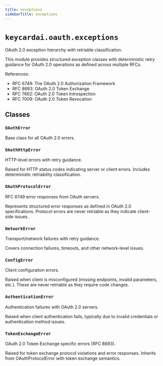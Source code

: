 ```yaml
---
title: exceptions
sidebarTitle: exceptions
---
```


# `keycardai.oauth.exceptions`


OAuth 2.0 exception hierarchy with retriable classification.

This module provides structured exception classes with deterministic retry guidance
for OAuth 2.0 operations as defined across multiple RFCs.

References:
- RFC 6749: The OAuth 2.0 Authorization Framework
- RFC 8693: OAuth 2.0 Token Exchange
- RFC 7662: OAuth 2.0 Token Introspection
- RFC 7009: OAuth 2.0 Token Revocation


## Classes

### `OAuthError`


Base class for all OAuth 2.0 errors.


### `OAuthHttpError`


HTTP-level errors with retry guidance.

Raised for HTTP status codes indicating server or client errors.
Includes deterministic retriability classification.


### `OAuthProtocolError`


RFC 6749 error responses from OAuth servers.

Represents structured error responses as defined in OAuth 2.0 specifications.
Protocol errors are never retriable as they indicate client-side issues.


### `NetworkError`


Transport/network failures with retry guidance.

Covers connection failures, timeouts, and other network-level issues.


### `ConfigError`


Client configuration errors.

Raised when client is misconfigured (missing endpoints, invalid parameters, etc.).
These are never retriable as they require code changes.


### `AuthenticationError`


Authentication failures with OAuth 2.0 servers.

Raised when client authentication fails, typically due to invalid
credentials or authentication method issues.


### `TokenExchangeError`


OAuth 2.0 Token Exchange specific errors (RFC 8693).

Raised for token exchange protocol violations and error responses.
Inherits from OAuthProtocolError with token exchange semantics.

